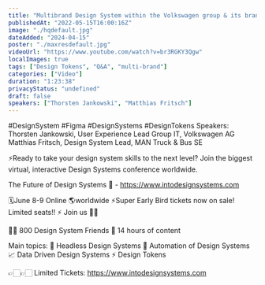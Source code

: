 ```yaml
---
title: "Multibrand Design System within the Volkswagen group & its brands - LIVE & Q&A"
publishedAt: "2022-05-15T16:00:16Z"
image: "./hqdefault.jpg"
dateAdded: "2024-04-15"
poster: "./maxresdefault.jpg"
videoUrl: "https://www.youtube.com/watch?v=br3RGKY3Qgw"
localImages: true
tags: ["Design Tokens", "Q&A", "multi-brand"]
categories: ["Video"]
duration: "1:23:38"
privacyStatus: "undefined"
draft: false
speakers: ["Thorsten Jankowski", "Matthias Fritsch"]
---
```

#DesignSystem #Figma #DesignSystems #DesignTokens
Speakers:
Thorsten Jankowski, User Experience Lead Group IT, Volkswagen AG
Matthias Fritsch, Design System Lead, MAN Truck & Bus SE

⚡️Ready to take your design system skills to the next level? 
Join the biggest virtual, interactive Design Systems conference worldwide.

The Future of Design Systems 🚀 - https://www.intodesignsystems.com

🗓️June 8-9 Online 🌎worldwide
⚡️Super Early Bird tickets now on sale! Limited seats!! ⚡️
Join us 🙌🏻

👋🏻 800 Design System Friends
🎨 14 hours of content

Main topics:
🎨 Headless Design Systems
🤖 Automation of Design Systems
📈 Data Driven Design Systems
⚡️ Design Tokens

👉🏻👉🏻 Limited Tickets: https://www.intodesignsystems.com
